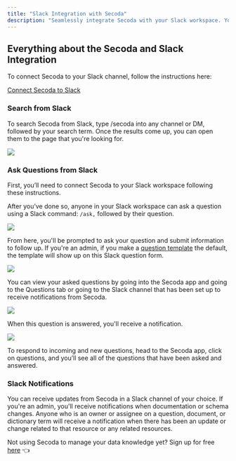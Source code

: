 ```yaml
---
title: "Slack Integration with Secoda"
description: "Seamlessly integrate Secoda with your Slack workspace. You'll receive notifications from Secoda regarding changes in your Secoda workspace and ask questions about your data directly from Slack."
---
```


## **Everything about the Secoda and Slack Integration**

To connect Secoda to your Slack channel, follow the instructions here: 

[Connect Secoda to Slack](/getting-started/connect-to-slack)

### Search from Slack

To search Secoda from Slack, type /secoda into any channel or DM, followed by your search term. Once the results come up, you can open them to the page that you're looking for. 

![](https://3544070331-files.gitbook.io/~/files/v0/b/gitbook-x-prod.appspot.com/o/spaces%2FqxbfBjqa19PllrcxgKxO%2Fuploads%2FlkEWjVL9x2jxa3JsN9jA%2Fezgif.com-gif-maker%20(4).gif?alt=media&token=75a80258-1925-4bb1-9a36-8ba4e631840b)

### Ask Questions from Slack

First, you’ll need to connect Secoda to your Slack workspace following these instructions. 

After you’ve done so, anyone in your Slack workspace can ask a question using a Slack command: `/ask,` followed by their question. 

![](https://3544070331-files.gitbook.io/~/files/v0/b/gitbook-x-prod.appspot.com/o/spaces%2FqxbfBjqa19PllrcxgKxO%2Fuploads%2FgHx28hwDNynAZowWzwTQ%2FScreen%20Shot%202022-04-09%20at%202.08.29%20PM.png?alt=media&token=fbcbf127-a59d-4617-b6ec-c1ee3f67e36a)

From here, you'll be prompted to ask your question and submit information to follow up. If you're an admin, if you make a [question template](/features/data-requests/templates) the default, the template will show up on this Slack question form.

![](https://3544070331-files.gitbook.io/~/files/v0/b/gitbook-x-prod.appspot.com/o/spaces%2FqxbfBjqa19PllrcxgKxO%2Fuploads%2Fq67txGjyJRgy2wGufeh2%2FScreen%20Shot%202022-04-09%20at%202.09.20%20PM.png?alt=media&token=a137861c-996d-4de7-b7ad-1a72ec9e5449)

You can view your asked questions by going into the Secoda app and going to the Questions tab or going to the Slack channel that has been set up to receive notifications from Secoda. 

![](https://3544070331-files.gitbook.io/~/files/v0/b/gitbook-x-prod.appspot.com/o/spaces%2FqxbfBjqa19PllrcxgKxO%2Fuploads%2F9gJeW65cPLVDvDlXEK23%2FScreen%20Shot%202022-04-09%20at%202.09.34%20PM.png?alt=media&token=2eb9f101-ca72-4a66-b94b-08a797b13ddd)

When this question is answered, you'll receive a notification. 

![](https://3544070331-files.gitbook.io/~/files/v0/b/gitbook-x-prod.appspot.com/o/spaces%2FqxbfBjqa19PllrcxgKxO%2Fuploads%2FxtciiS1KiECLek5uiONP%2FScreen%20Shot%202022-04-09%20at%202.10.05%20PM.png?alt=media&token=ac445779-2544-404c-996e-f617d7870668)

To respond to incoming and new questions, head to the Secoda app, click on questions, and you’ll see all of the questions that have been asked and answered.

### Slack Notifications

You can receive updates from Secoda in a Slack channel of your choice. If you're an admin, you'll receive notifications when documentation or schema changes. Anyone who is an owner or assignee on a question, document, or dictionary term will receive a notification when there has been an update or change related to that resource or any related resources. 

Not using Secoda to manage your data knowledge yet? Sign up for free [here](https://app.secoda.co) 👈